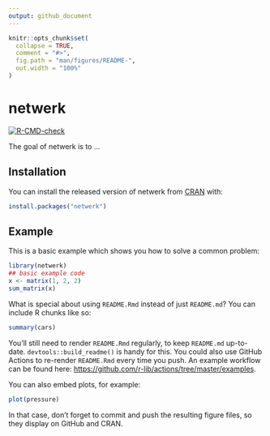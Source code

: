 ```yaml
---
output: github_document
---
```


<!-- README.md is generated from README.Rmd. Please edit that file -->

```r
knitr::opts_chunk$set(
  collapse = TRUE,
  comment = "#>",
  fig.path = "man/figures/README-",
  out.width = "100%"
)
```

# netwerk

<!-- badges: start -->
[![R-CMD-check](https://github.com/aammd/netwerk/workflows/R-CMD-check/badge.svg)](https://github.com/aammd/netwerk/actions)
<!-- badges: end -->

The goal of netwerk is to ...

## Installation

You can install the released version of netwerk from [CRAN](https://CRAN.R-project.org) with:

``` r
install.packages("netwerk")
```

## Example

This is a basic example which shows you how to solve a common problem:

```r
library(netwerk)
## basic example code
x <- matrix(1, 2, 2)
sum_matrix(x)
```

What is special about using `README.Rmd` instead of just `README.md`? You can include R chunks like so:

```r
summary(cars)
```

You'll still need to render `README.Rmd` regularly, to keep `README.md` up-to-date. `devtools::build_readme()` is handy for this. You could also use GitHub Actions to re-render `README.Rmd` every time you push. An example workflow can be found here: <https://github.com/r-lib/actions/tree/master/examples>.

You can also embed plots, for example:

```r
plot(pressure)
```

In that case, don't forget to commit and push the resulting figure files, so they display on GitHub and CRAN.
